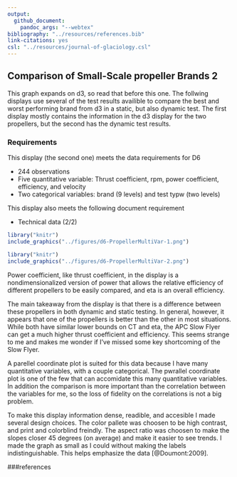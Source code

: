 ```yaml
---
output: 
  github_document: 
    pandoc_args: "--webtex"
bibliography: "../resources/references.bib"
link-citations: yes
csl: "../resources/journal-of-glaciology.csl"
---
```


## Comparison of Small-Scale propeller Brands 2

This graph expands on d3, so read that before this one. The follwing displays use several of the test results availible to compare the best and worst performing brand from d3 in a static, but also dynamic test. The first display mostly contains the information in the d3 display for the two propellers, but the second has the dynamic test results.

### Requirements 

This display (the second one) meets the data requirements for D6  

- 244 observations 
- Five quantitative variable: Thrust coefficient, rpm, power coefficient, efficiency, and velocity
- Two categorical variables: brand (9 levels) and test typw (two levels)

This display also meets the following document requirement 

- Technical data (2/2)

```r
library("knitr")
include_graphics("../figures/d6-PropellerMultiVar-1.png")
```

```r
library("knitr")
include_graphics("../figures/d6-PropellerMultiVar-2.png")
```

Power coefficient, like thrust coefficient, in the display is a nondimensionalized version of power that allows the relative efficiency of different propellers to be easily compared, and eta is an overall efficiency. 

The main takeaway from the display is that there is a difference between these propellers in both dynamic and static testing. In general, however, it appears that one of the propellers is better than the other in most situations. While both have similar lower bounds on CT and eta, the APC Slow Flyer can get a much higher thrust coefficient and efficiency. This seems strange to me and makes me wonder if I've missed some key shortcoming of the Slow Flyer.

A parellel coordinate plot is suited for this data because I have many quantitative variables, with a couple categorical. The pwrallel coordinate plot is one of the few that can accomidate this many quantitative variables. In addition the comparison is more important than the correlation between the variables for me, so the loss of fidelity on the correlations is not a big problem.

To make this display information dense, readible, and accesible I made several design choices. The color pallete was choosen to be high contrast, and print and colorblind freindly. The aspect ratio was choosen to make the slopes closer 45 degrees (on average) and make it easier to see trends. I made the graph as small as I could without making the labels indistinguishable. This helps emphasize the data [@Doumont:2009].



###references
<div id="refs"></div>